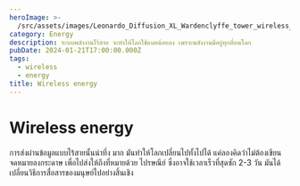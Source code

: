 ```yaml
---
heroImage: >-
  /src/assets/images/Leonardo_Diffusion_XL_Wardenclyffe_tower_wireless_energy_with_1.jpg
category: Energy
description: ระบบพลังงานไร้สาย จะทำให้โลกใช้แบตน้อยลง เพราะพลังงานมีอยู่ทุกที่บนโลก
pubDate: 2024-01-21T17:00:00.000Z
tags:
  - wireless
  - energy
title: Wireless energy
---
```


# Wireless energy

การส่งผ่านข้อมูลแบบไร้สายนั้นน่าทึ่ง มาก มันทำให้โลกเปลี่ยนไปทั้งไปได้ แค่ลองคิดว่่าไม่ต้องเขียนจดหมายลงกระดาษ เพื่อไปส่งให้ถึงที่หมายด้วย ไปรษณีย์ ซึ่งอาจใช้เวลาเร็วที่สุดซัก 2-3 วัน มันได้เปลี่ยนวิธีการสื่อสารของมนุษย์ไปอย่างสิ้นเชิง
